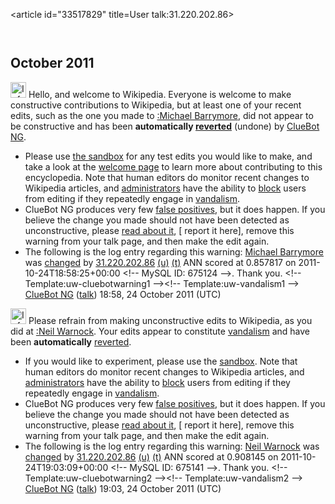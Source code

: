 <article id="33517829" title=User talk:31.220.202.86>
	<talkpage id="33517829" title="User talk:31.220.202.86">


== October 2011 ==
[[Image:Information.svg|left|25px|alt=|link=]] Hello, and welcome to Wikipedia. Everyone is welcome to make constructive contributions to Wikipedia, but at least one of your recent edits, such as the one you made to [[:Michael Barrymore]], did not appear to be constructive and has been '''automatically [[Help:Reverting|reverted]]''' (undone) by [[User:ClueBot NG|ClueBot NG]]. 
* Please use [[Wikipedia:Sandbox|the sandbox]] for any test edits you would like to make, and take a look at the [[Wikipedia:Introduction|welcome page]] to learn more about contributing to this encyclopedia. Note that human editors do monitor recent changes to Wikipedia articles, and [[WP:ADMINS|administrators]] have the ability to [[WP:BLOCK|block]] users from editing if they repeatedly engage in [[WP:vandalism|vandalism]].
* ClueBot NG produces very few [[User:ClueBot NG#Information About False Positives|false positives]], but it does happen. If you believe the change you made should not have been detected as unconstructive, please [[User:ClueBot NG#Information About False Positives|read about it]], [{{User:ClueBot NG/Warnings/FPReport|675124}} report it here], remove this warning from your talk page, and then make the edit again. 
* The following is the log entry regarding this warning: [[Michael Barrymore]] was [http://en.wikipedia.org/w/index.php?title=Michael+Barrymore&amp;diff=457191899&amp;oldid=456976698 changed] by [[Special:Contributions/31.220.202.86|31.220.202.86]] [[User:31.220.202.86|(u)]] [[User talk:31.220.202.86|(t)]] ANN scored at 0.857817 on 2011-10-24T18:58:25+00:00 &lt;!-- MySQL ID: 675124 --&gt;. Thank you. &lt;!-- Template:uw-cluebotwarning1 --&gt;&lt;!-- Template:uw-vandalism1 --&gt; [[User:ClueBot NG|ClueBot NG]] ([[User talk:ClueBot NG|talk]]) 18:58, 24 October 2011 (UTC)

[[Image:Information.svg|left|25px|alt=|link=]] Please refrain from making unconstructive edits to Wikipedia, as you did at [[:Neil Warnock]]. Your edits appear to constitute [[Wikipedia:Vandalism|vandalism]] and have been '''automatically''' [[Help:Reverting|reverted]].
* If you would like to experiment, please use the [[Wikipedia:Sandbox|sandbox]]. Note that human editors do monitor recent changes to Wikipedia articles, and [[WP:ADMINS|administrators]] have the ability to [[WP:BLOCK|block]] users from editing if they repeatedly engage in [[WP:vandalism|vandalism]].
* ClueBot NG produces very few [[User:ClueBot NG#Information About False Positives|false positives]], but it does happen. If you believe the change you made should not have been detected as unconstructive, please [[User:ClueBot NG#Information About False Positives|read about it]], [{{User:ClueBot NG/Warnings/FPReport|675141}} report it here], remove this warning from your talk page, and then make the edit again. 
* The following is the log entry regarding this warning: [[Neil Warnock]] was [http://en.wikipedia.org/w/index.php?title=Neil+Warnock&amp;diff=457192592&amp;oldid=457049779 changed] by [[Special:Contributions/31.220.202.86|31.220.202.86]] [[User:31.220.202.86|(u)]] [[User talk:31.220.202.86|(t)]] ANN scored at 0.908145 on 2011-10-24T19:03:09+00:00 &lt;!-- MySQL ID: 675141 --&gt;. Thank you. &lt;!-- Template:uw-cluebotwarning2 --&gt;&lt;!-- Template:uw-vandalism2 --&gt; [[User:ClueBot NG|ClueBot NG]] ([[User talk:ClueBot NG|talk]]) 19:03, 24 October 2011 (UTC)
	</talkpage>
</article>